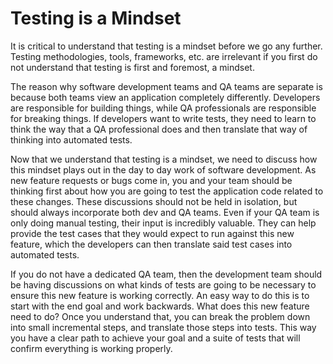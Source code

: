 # Testing is a Mindset

It is critical to understand that testing is a mindset before we go any further. Testing methodologies, tools, frameworks, etc. are irrelevant if you first do not understand that testing is first and foremost, a mindset.

The reason why software development teams and QA teams are separate is because both teams view an application completely differently. Developers are responsible for building things, while QA professionals are responsible for breaking things. If developers want to write tests, they need to learn to think the way that a QA professional does and then translate that way of thinking into automated tests.

Now that we understand that testing is a mindset, we need to discuss how this mindset plays out in the day to day work of software development. As new feature requests or bugs come in, you and your team should be thinking first about how you are going to test the application code related to these changes. These discussions should not be held in isolation, but should always incorporate both dev and QA teams. Even if your QA team is only doing manual testing, their input is incredibly valuable. They can help provide the test cases that they would expect to run against this new feature, which the developers can then translate said test cases into automated tests.

If you do not have a dedicated QA team, then the development team should be having discussions on what kinds of tests are going to be necessary to ensure this new feature is working correctly. An easy way to do this is to start with the end goal and work backwards. What does this new feature need to do? Once you understand that, you can break the problem down into small incremental steps, and translate those steps into tests. This way you have a clear path to achieve your goal and a suite of tests that will confirm everything is working properly.
